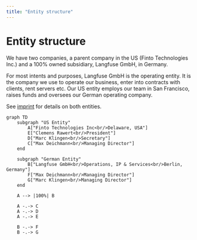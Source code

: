 ```yaml
---
title: "Entity structure"
---
```


# Entity structure

We have two companies, a parent company in the US (Finto Technologies Inc.) and a 100% owned subsidiary, Langfuse GmbH, in Germany.

For most intents and purposes, Langfuse GmbH is the operating entity. It is the company we use to operate our business, enter into contracts with clients, rent servers etc. Our US entity employs our team in San Francisco, raises funds and oversees our German operating company.

See [imprint](/imprint) for details on both entities.

```mermaid
graph TD
    subgraph "US Entity"
        A["Finto Technologies Inc<br/>Delaware, USA"]
        E["Clemens Rawert<br/>President"]
        D["Marc Klingen<br/>Secretary"]
        C["Max Deichmann<br/>Managing Director"]
    end

    subgraph "German Entity"
        B["Langfuse GmbH<br/>Operations, IP & Services<br/>Berlin, Germany"]
        F["Max Deichmann<br/>Managing Director"]
        G["Marc Klingen<br/>Managing Director"]
    end

    A --> |100%| B

    A -.-> C
    A -.-> D
    A -.-> E

    B -.-> F
    B -.-> G
```
